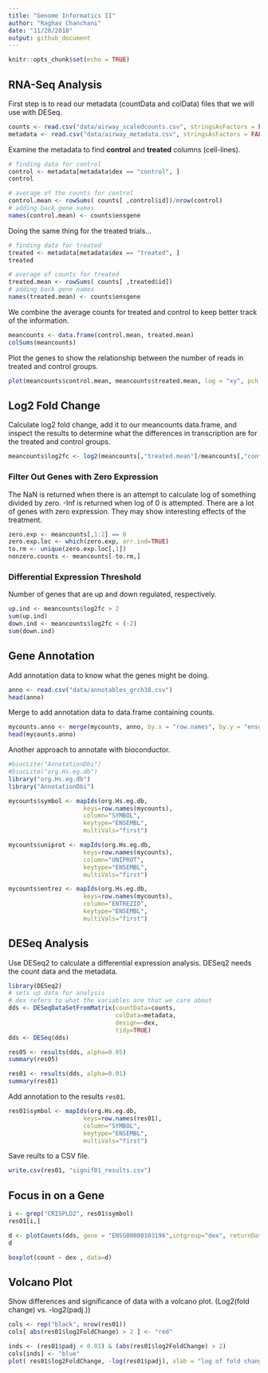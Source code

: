 ```yaml
---
title: "Genome Informatics II"
author: "Raghav Chanchani"
date: "11/20/2018"
output: github_document
---
```


```r
knitr::opts_chunk$set(echo = TRUE)
```

## RNA-Seq Analysis

First step is to read our metadata (countData and colData) files that we will use with DESeq.
```r
counts <- read.csv("data/airway_scaledcounts.csv", stringsAsFactors = FALSE)
metadata <- read.csv("data/airway_metadata.csv", stringsAsFactors = FALSE)
```
Examine the metadata to find **control** and **treated** columns (cell-lines).
```r
# finding data for control
control <- metadata[metadata$dex == "control", ]
control
```
```r
# average of the counts for control
control.mean <- rowSums( counts[ ,control$id])/nrow(control)
# adding back gene names
names(control.mean) <- counts$ensgene
```
Doing the same thing for the treated trials...
```r
# finding data for treated
treated <- metadata[metadata$dex == "treated", ]
treated
```
```r
# average of counts for treated
treated.mean <- rowSums( counts[ ,treated$id])
# adding back gene names
names(treated.mean) <- counts$ensgene
```
We combine the average counts for treated and control to keep better track of the information.
```r
meancounts <- data.frame(control.mean, treated.mean)
colSums(meancounts)
```
Plot the genes to show the relationship between the number of reads in treated and control groups.
```r
plot(meancounts$control.mean, meancounts$treated.mean, log = "xy", pch = 20, xlab = "Control Mean Reads", ylab = "Treated Mean Reads", main = "Average Reads: Control vs. Treated")
```
## Log2 Fold Change
Calculate log2 fold change, add it to our meancounts data.frame, and inspect the results to determine what the differences in transcription are for the treated and control groups.
```r
meancounts$log2fc <- log2(meancounts[,"treated.mean"]/meancounts[,"control.mean"])
```
### Filter Out Genes with Zero Expression
The NaN is returned when there is an attempt to calculate log of something divided by zero. -Inf is returned when log of 0 is attempted. There are a lot of genes with zero expression. They may show interesting effects of the treatment.
```r
zero.exp <- meancounts[,1:2] == 0
zero.exp.loc <- which(zero.exp, arr.ind=TRUE)
to.rm <- unique(zero.exp.loc[,1])
nonzero.counts <- meancounts[-to.rm,]
```
### Differential Expression Threshold
Number of genes that are up and down regulated, respectively.
```r
up.ind <- meancounts$log2fc > 2
sum(up.ind)
down.ind <- meancounts$log2fc < (-2)
sum(down.ind)
```
## Gene Annotation
Add annotation data to know what the genes might be doing.
```r
anno <- read.csv("data/annotables_grch38.csv")
head(anno)
```
Merge to add annotation data to data.frame containing counts.
```r
mycounts.anno <- merge(mycounts, anno, by.x = "row.names", by.y = "ensgene")
head(mycounts.anno)
```
Another approach to annotate with bioconductor.
```r
#biocLite("AnnotationDbi")
#biocLite("org.Hs.eg.db")
library("org.Hs.eg.db")
library("AnnotationDbi")
```
```r
mycounts$symbol <- mapIds(org.Hs.eg.db,
                     keys=row.names(mycounts),
                     column="SYMBOL",
                     keytype="ENSEMBL",
                     multiVals="first")
```
```r
mycounts$uniprot <- mapIds(org.Hs.eg.db,
                     keys=row.names(mycounts),
                     column="UNIPROT",
                     keytype="ENSEMBL",
                     multiVals="first")
```
```r
mycounts$entrez <- mapIds(org.Hs.eg.db,
                     keys=row.names(mycounts),
                     column="ENTREZID",
                     keytype="ENSEMBL",
                     multiVals="first")
```
## DESeq Analysis
Use DESeq2 to calculate a differential expression analysis. DESeq2 needs the count data and the metadata.
```r
library(DESeq2)
# sets up data for analysis
# dex refers to what the variables are that we care about
dds <- DESeqDataSetFromMatrix(countData=counts, 
                              colData=metadata, 
                              design=~dex, 
                              tidy=TRUE)
dds <- DESeq(dds)
```
```r
res05 <- results(dds, alpha=0.05)
summary(res05)
```
```r
res01 <- results(dds, alpha=0.01)
summary(res01)
```
Add annotation to the results `res01`.
```r
res01$symbol <- mapIds(org.Hs.eg.db,
                     keys=row.names(res01),
                     column="SYMBOL",
                     keytype="ENSEMBL",
                     multiVals="first")
```
Save reults to a CSV file.
```r
write.csv(res01, "signif01_results.csv")
```
## Focus in on a Gene
```r
i <- grep("CRISPLD2", res01$symbol)
res01[i,]
```
```r
d <- plotCounts(dds, gene = "ENSG00000103196",intgroup="dex", returnData = TRUE)
d
```
```r
boxplot(count ~ dex , data=d)
```
## Volcano Plot
Show differences and significance of data with a volcano plot. (Log2(fold change) vs. -log2(padj.))
```r
cols <- rep("black", nrow(res01))
cols[ abs(res01$log2FoldChange) > 2 ] <- "red"

inds <- (res01$padj < 0.01) & (abs(res01$log2FoldChange) > 2)
cols[inds] <- "blue"
plot( res01$log2FoldChange, -log(res01$padj), xlab = "log of fold change", ylab = "-log of adjusted p-value", col = cols )
```